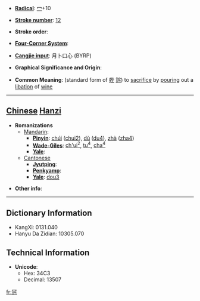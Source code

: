 * '''[[Wiktionary:Chinese radical index| Radical]]''': [[Wiktionary:Chinese radical index 冖|冖]]+10

* '''[[Wiktionary:Chinese total strokes index|Stroke number]]''': [[Wiktionary:Chinese total strokes index 12|12]]

* '''Stroke order''': 

* '''[[Wiktionary:Chinese four corner index|Four-Corner System]]''': 

* '''[[Wiktionary:Chinese Cangjie index|Cangjie input]]''': 月卜口心 (BYRP)

* '''Graphical Significance and Origin''': 

* '''Common Meaning''': (standard form of [[蜌]] [[詫]]) to [[sacrifice]] by [[pouring]] out a [[libation]] of [[wine]]

----

== [[Chinese]] [[Hanzi]] ==

* '''Romanizations'''
** [[Mandarin]]:
*** '''[[Pinyin]]''': [[chúi]] ([[chui2]]), [[dù]] ([[du4]]), [[zhà]] ([[zha4]])
*** '''[[Wade-Giles]]''': [[ch'ui2|ch'ui<sup>2</sup>]], [[tu4|tu<sup>4</sup>]], [[cha4|cha<sup>4</sup>]]
*** '''[[Yale]]''': 
**[[Cantonese]]
***'''[[Jyutping]]''':
***'''[[Penkyamp]]''': 
***'''[[Yale]]''': [[dou3]]

* '''Other info''': 

----

== Dictionary Information ==

* KangXi: 0131.040
* Hanyu Da Zidian: 10305.070

== Technical Information ==

* '''Unicode''':
** Hex: 34C3
** Decimal: 13507

[[fr:㓃]]